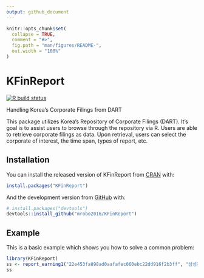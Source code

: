 ```yaml
---
output: github_document
---
```


<!-- README.md is generated from README.Rmd. Please edit that file -->

```r
knitr::opts_chunk$set(
  collapse = TRUE,
  comment = "#>",
  fig.path = "man/figures/README-",
  out.width = "100%"
)
```

# KFinReport

<!-- badges: start -->
[![R build status](https://github.com/mrobo2016/KFinReport/workflows/R-CMD-check/badge.svg)](https://github.com/mrobo2016/KFinReport/actions)
<!-- badges: end -->



Handling Korea's Corporate Filings from DART

This package utilizes Korea's Repository of Corporate Filings (DART).
It's goal is to assist users to browse through the repository via R. 
Users are able to retrieve corporate filings as data.
Upon retrieval, users can select the corporate of interest, the time span, types of report, etc. 


## Installation

You can install the released version of KFinReport from [CRAN](https://CRAN.R-project.org) with:

``` r
install.packages("KFinReport")
```

And the development version from [GitHub](https://github.com/) with:

``` r
# install.packages("devtools")
devtools::install_github("mrobo2016/KFinReport")
```
## Example

This is a basic example which shows you how to solve a common problem:

```r
library(KFinReport)
ss <- report_earning1("22e453fa898ad0aafafec060ebc22dd916f2b3ff", "삼성전자", "2019" ,"y", "c" )
ss 
```
